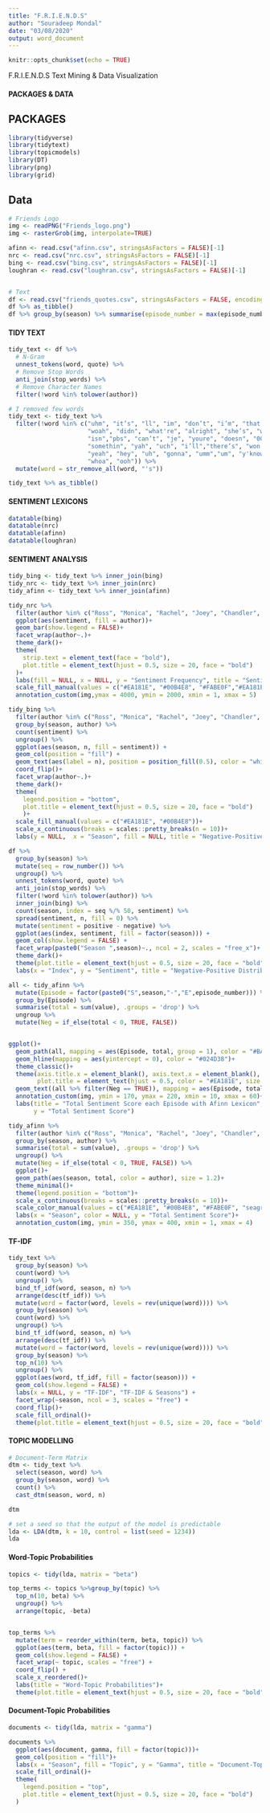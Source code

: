 ```yaml
---
title: "F.R.I.E.N.D.S"
author: "Souradeep Mondal"
date: "03/08/2020"
output: word_document
---
```


```r
knitr::opts_chunk$set(echo = TRUE)
```
F.R.I.E.N.D.S Text Mining & Data Visualization


#### PACKAGES & DATA

## PACKAGES
```r
library(tidyverse)
library(tidytext)
library(topicmodels)
library(DT)
library(png)
library(grid)
```


## Data
```r
# Friends Logo
img <- readPNG("Friends_logo.png")
img <- rasterGrob(img, interpolate=TRUE)

afinn <- read.csv("afinn.csv", stringsAsFactors = FALSE)[-1]
nrc <- read.csv("nrc.csv", stringsAsFactors = FALSE)[-1]
bing <- read.csv("bing.csv", stringsAsFactors = FALSE)[-1]
loughran <- read.csv("loughran.csv", stringsAsFactors = FALSE)[-1]


# Text 
df <- read.csv("friends_quotes.csv", stringsAsFactors = FALSE, encoding = "UTF-8")
df %>% as_tibble()
df %>% group_by(season) %>% summarise(episode_number = max(episode_number))
```


#### TIDY TEXT
```r
tidy_text <- df %>%
  # N-Gram
  unnest_tokens(word, quote) %>% 
  # Remove Stop Words
  anti_join(stop_words) %>%
  # Remove Character Names
  filter(!word %in% tolower(author))

# I removed few words
tidy_text <- tidy_text %>% 
  filter(!word %in% c("uhm", "it’s", "ll", "im", "don’t", "i’m", "that’s", "ve", "that’s","you’re",
                      "woah", "didn", "what're", "alright", "she’s", "we’re", "dont", "c'mere", "wouldn",
                      "isn","pbs", "can’t", "je", "youre", "doesn", "007", "haven", "whoah", "whaddya", 
                      "somethin", "yah", "uch", "i’ll","there’s", "won’t", "didn’t", "you’ll", "allright",
                      "yeah", "hey", "uh", "gonna", "umm","um", "y'know", "ah", "ohh", "wanna", "ya", "huh", "wow",
                      "whoa", "ooh")) %>% 
  mutate(word = str_remove_all(word, "'s")) 

tidy_text %>% as_tibble()
```


#### SENTIMENT LEXICONS
```r
datatable(bing)
datatable(nrc)
datatable(afinn)
datatable(loughran)
```


#### SENTIMENT ANALYSIS
```r
tidy_bing <- tidy_text %>% inner_join(bing)
tidy_nrc <- tidy_text %>% inner_join(nrc)
tidy_afinn <- tidy_text %>% inner_join(afinn)

tidy_nrc %>% 
  filter(author %in% c("Ross", "Monica", "Rachel", "Joey", "Chandler", "Phoebe")) %>% 
  ggplot(aes(sentiment, fill = author))+
  geom_bar(show.legend = FALSE)+
  facet_wrap(author~.)+
  theme_dark()+
  theme(
    strip.text = element_text(face = "bold"),
    plot.title = element_text(hjust = 0.5, size = 20, face = "bold")
  )+
  labs(fill = NULL, x = NULL, y = "Sentiment Frequency", title = "Sentiments of each characters by using nrc lexicon")+
  scale_fill_manual(values = c("#EA181E", "#00B4E8", "#FABE0F","#EA181E", "#00B4E8", "#FABE0F"))+
  annotation_custom(img,ymax = 4000, ymin = 2000, xmin = 1, xmax = 5)
```

```r
tidy_bing %>% 
  filter(author %in% c("Ross", "Monica", "Rachel", "Joey", "Chandler", "Phoebe")) %>% 
  group_by(season, author) %>% 
  count(sentiment) %>%
  ungroup() %>%
  ggplot(aes(season, n, fill = sentiment)) +
  geom_col(position = "fill") +
  geom_text(aes(label = n), position = position_fill(0.5), color = "white")+
  coord_flip()+
  facet_wrap(author~.)+
  theme_dark()+
  theme(
    legend.position = "bottom",
    plot.title = element_text(hjust = 0.5, size = 20, face = "bold")
    )+
  scale_fill_manual(values = c("#EA181E", "#00B4E8"))+
  scale_x_continuous(breaks = scales::pretty_breaks(n = 10))+
  labs(y = NULL,  x = "Season", fill = NULL, title = "Negative-Positive Ratio in all seasons by using bing lexicon")
```


```r
df %>% 
  group_by(season) %>% 
  mutate(seq = row_number()) %>% 
  ungroup() %>% 
  unnest_tokens(word, quote) %>% 
  anti_join(stop_words) %>% 
  filter(!word %in% tolower(author)) %>% 
  inner_join(bing) %>% 
  count(season, index = seq %/% 50, sentiment) %>% 
  spread(sentiment, n, fill = 0) %>%
  mutate(sentiment = positive - negative) %>% 
  ggplot(aes(index, sentiment, fill = factor(season))) +
  geom_col(show.legend = FALSE) +
  facet_wrap(paste0("Season ",season)~., ncol = 2, scales = "free_x")+
  theme_dark()+
  theme(plot.title = element_text(hjust = 0.5, size = 20, face = "bold"))+
  labs(x = "Index", y = "Sentiment", title = "Negative-Positive Distribution in all seasons by using afinn lexicon")
```

```r
all <- tidy_afinn %>% 
  mutate(Episode = factor(paste0("S",season,"-","E",episode_number))) %>% 
  group_by(Episode) %>% 
  summarise(total = sum(value), .groups = 'drop') %>% 
  ungroup %>% 
  mutate(Neg = if_else(total < 0, TRUE, FALSE))


ggplot()+
  geom_path(all, mapping = aes(Episode, total, group = 1), color = "#BA0E00")+
  geom_hline(mapping = aes(yintercept = 0), color = "#024D38")+
  theme_classic()+
  theme(axis.title.x = element_blank(), axis.text.x = element_blank(), axis.ticks.x = element_blank(),
        plot.title = element_text(hjust = 0.5, color = "#EA181E", size = 20, face = "bold"))+
  geom_text((all %>% filter(Neg == TRUE)), mapping = aes(Episode, total-15, label = Episode), angle = 90, size = 3)+
  annotation_custom(img, ymin = 170, ymax = 220, xmin = 10, xmax = 60)+
  labs(title = "Total Sentiment Score each Episode with Afinn Lexicon", 
       y = "Total Sentiment Score")
```

```r
tidy_afinn %>% 
  filter(author %in% c("Ross", "Monica", "Rachel", "Joey", "Chandler", "Phoebe")) %>% 
  group_by(season, author) %>% 
  summarise(total = sum(value), .groups = 'drop') %>% 
  ungroup() %>% 
  mutate(Neg = if_else(total < 0, TRUE, FALSE)) %>% 
  ggplot()+
  geom_path(aes(season, total, color = author), size = 1.2)+
  theme_minimal()+
  theme(legend.position = "bottom")+
  scale_x_continuous(breaks = scales::pretty_breaks(n = 10))+
  scale_color_manual(values = c("#EA181E", "#00B4E8", "#FABE0F", "seagreen2", "orchid", "royalblue"))+
  labs(x = "Season", color = NULL, y = "Total Sentiment Score")+
  annotation_custom(img, ymin = 350, ymax = 400, xmin = 1, xmax = 4)
```

#### TF-IDF
```r
tidy_text %>% 
  group_by(season) %>% 
  count(word) %>% 
  ungroup() %>% 
  bind_tf_idf(word, season, n) %>% 
  arrange(desc(tf_idf)) %>%
  mutate(word = factor(word, levels = rev(unique(word)))) %>%  
  group_by(season) %>% 
  count(word) %>% 
  ungroup() %>% 
  bind_tf_idf(word, season, n) %>% 
  arrange(desc(tf_idf)) %>%
  mutate(word = factor(word, levels = rev(unique(word)))) %>% 
  group_by(season) %>% 
  top_n(10) %>% 
  ungroup() %>% 
  ggplot(aes(word, tf_idf, fill = factor(season))) +
  geom_col(show.legend = FALSE) +
  labs(x = NULL, y = "TF-IDF", "TF-IDF & Seasons") +
  facet_wrap(~season, ncol = 3, scales = "free") +
  coord_flip()+
  scale_fill_ordinal()+
  theme(plot.title = element_text(hjust = 0.5, size = 20, face = "bold"))

```
#### TOPIC MODELLING
```r
# Document-Term Matrix
dtm <- tidy_text %>% 
  select(season, word) %>% 
  group_by(season, word) %>% 
  count() %>% 
  cast_dtm(season, word, n)

dtm
```


```r
# set a seed so that the output of the model is predictable
lda <- LDA(dtm, k = 10, control = list(seed = 1234))
lda
```

#### Word-Topic Probabilities
```r
topics <- tidy(lda, matrix = "beta")

top_terms <- topics %>%group_by(topic) %>%
  top_n(10, beta) %>%
  ungroup() %>%
  arrange(topic, -beta)


top_terms %>%
  mutate(term = reorder_within(term, beta, topic)) %>%
  ggplot(aes(term, beta, fill = factor(topic))) +
  geom_col(show.legend = FALSE) +
  facet_wrap(~ topic, scales = "free") +
  coord_flip() +
  scale_x_reordered()+
  labs(title = "Word-Topic Probabilities")+
  theme(plot.title = element_text(hjust = 0.5, size = 20, face = "bold"))
```
#### Document-Topic Probabilities
```r
documents <- tidy(lda, matrix = "gamma")

documents %>% 
  ggplot(aes(document, gamma, fill = factor(topic)))+
  geom_col(position = "fill")+
  labs(x = "Season", fill = "Topic", y = "Gamma", title = "Document-Topic Probabilities")+
  scale_fill_ordinal()+
  theme(
    legend.position = "top",
    plot.title = element_text(hjust = 0.5, size = 20, face = "bold")
  )
```

